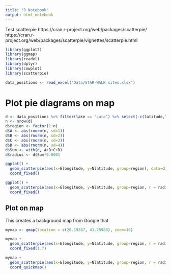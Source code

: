 ```yaml
---
title: "R Notebook"
output: html_notebook
---
```


Test scatterpie
https://cran.r-project.org/web/packages/scatterpie/
https://cran.r-project.org/web/packages/scatterpie/vignettes/scatterpie.html 


```r
library(ggplot2)
library(ggmap)
library(readxl)
library(dplyr)
library(cowplot)
library(scatterpie)
```


```r
data_positions <- read_excel("Data/STAR-WALK sites.xlsx")
```

# Plot pie diagrams on map
```r
d <- data_positions %>% filter(lake == "Lura") %>% select(-c(latitude,longitude))
n <- nrow(d)
d$region <- factor(1:n)
d$A <- abs(rnorm(n, sd=1))
d$B <- abs(rnorm(n, sd=2))
d$C <- abs(rnorm(n, sd=3))
d$D <- abs(rnorm(n, sd=4))
d$Sum <- with(d, A+B+C+D)
d$radius <- d$Sum*0.0001
```

```r
ggplot() + 
  geom_scatterpie(aes(x=Elongitude, y=Nlatitude, group=region), data=d, cols=LETTERS[1:4]) +
  coord_fixed()
```

```r
ggplot() + 
  geom_scatterpie(aes(x=Elongitude, y=Nlatitude, group=region, r = radius), data=d, cols=LETTERS[1:4]) +
  coord_fixed()
```

## Plot on map
This creates a background map from Google that 
```r
mymap <- qmap(location = c(20.19387, 41.78988), zoom=16)
```

```r
mymap +
  geom_scatterpie(aes(x=Elongitude, y=Nlatitude, group=region, r = radius), data=d, cols=LETTERS[1:4]) +
  coord_fixed(1.7)
```
```r
mymap +
  geom_scatterpie(aes(x=Elongitude, y=Nlatitude, group=region, r = radius), data=d, cols=LETTERS[1:4]) +
  coord_quickmap()
```





